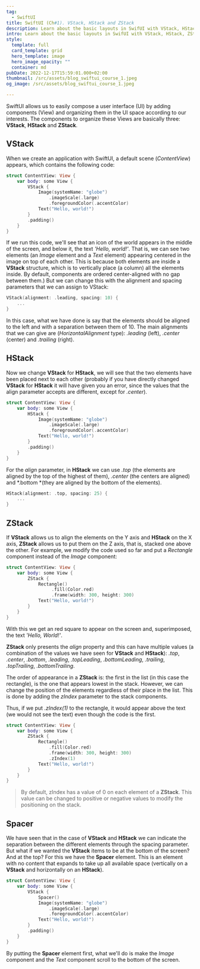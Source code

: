 ```yaml
---
tag:
  - SwiftUI
title: SwiftUI (Ch#1). VStack, HStack and ZStack
description: Learn about the basic layouts in SwifUI with VStack, HStack, ZStack and Spacer.
intro: Learn about the basic layouts in SwifUI with VStack, HStack, ZStack and Spacer.
style:
  template: full
  card_template: grid
  hero_template: image
  hero_image_opacity: ""
  container: md
pubDate: 2022-12-17T15:59:01.000+02:00
thumbnail: /src/assets/blog_swiftui_course_1.jpeg
og_image: /src/assets/blog_swiftui_course_1.jpeg

---
```


SwiftUI allows us to easily compose a user interface (UI) by adding components (View) and organizing them in the UI space according to our interests.
The components to organize these Views are basically three: **VStack**, **HStack** and **ZStack**.

<YouTube id="https://youtu.be/-dQ7ADkO_qk" />

## VStack
When we create an application with SwiftUI, a default scene (*ContentView*) appears, which contains the following code:
```swift
struct ContentView: View {
    var body: some View {
        VStack {
            Image(systemName: "globe")
                .imageScale(.large)
                .foregroundColor(.accentColor)
            Text("Hello, world!")
        }
        .padding()
    }
}
```
If we run this code, we'll see that an icon of the world appears in the middle of the screen, and below it, the text *'Hello, world!'*. That is, we can see two elements (an *Image* element and a *Text* element) appearing centered in the image on top of each other.
This is because both elements are inside a **VStack** structure, which is to vertically place (a column) all the elements inside.
By default, components are ordered center-aligned with no gap between them.) But we can change this with the alignment and spacing parameters that we can assign to VStack:

```swift
VStack(alignment: .leading, spacing: 10) {
    ...
}
```
In this case, what we have done is say that the elements should be aligned to the left and with a separation between them of 10.
The main alignments that we can give are (*HorizontalAlignment* type): *.leading* (left), *.center* (center) and *.trailing* (right).

## HStack
Now we change **VStack** for **HStack**, we will see that the two elements have been placed next to each other (probably if you have directly changed **VStack** for **HStack** it will have given you an error, since the values that the align parameter accepts are different, except for *.center*).
```swift
struct ContentView: View {
    var body: some View {
        HStack {
            Image(systemName: "globe")
                .imageScale(.large)
                .foregroundColor(.accentColor)
            Text("Hello, world!")
        }
        .padding()
    }
}
```
For the *align* parameter, in **HStack** we can use *.top* (the elements are aligned by the top of the highest of them), *.center* (the centers are aligned) and *.bottom *(they are aligned by the bottom of the elements).
```swift
HStack(alignment: .top, spacing: 25) {  
    ...
}
```

## ZStack
If **VStack** allows us to align the elements on the Y axis and **HStack** on the X axis, **ZStack** allows us to put them on the Z axis, that is, stacked one above the other.
For example, we modify the code used so far and put a *Rectangle* component instead of the *Image* component:

```swift
struct ContentView: View {
    var body: some View {
        ZStack {
            Rectangle()
                 .fill(Color.red)
                 .frame(width: 300, height: 300)
            Text("Hello, world!")
        }
    }
}
```

With this we get an red square to appear on the screen and, superimposed, the text *'Hello, World!'*.

**ZStack** only presents the *align* property and this can have multiple values (a combination of the values we have seen for **VStack** and **HStack**): *.top*, *.center*, *.bottom*, *.leading*, *.topLeading*, *.bottomLeading*, *.trailing*, *.topTrailing*, *.bottomTrailing*.

The order of appearance in a **ZStack** is: the first in the list (in this case the rectangle), is the one that appears lowest in the stack. However, we can change the position of the elements regardless of their place in the list. This is done by adding the *zIndex* parameter to the stack components.

Thus, if we put *.zIndex(1)* to the rectangle, it would appear above the text (we would not see the text) even though the code is the first.

```swift
struct ContentView: View {
    var body: some View {
        ZStack {
            Rectangle()
                .fill(Color.red)
                .frame(width: 300, height: 300)
                .zIndex(1)
            Text("Hello, world!")
        }
    }
}
```

> By default, zIndex has a value of 0 on each element of a **ZStack**. This value can be changed to positive or negative values to modify the positioning on the stack.


## Spacer
We have seen that in the case of **VStack** and **HStack** we can indicate the separation between the different elements through the spacing parameter. But what if we wanted the **VStack** items to be at the bottom of the screen? And at the top?
For this we have the **Spacer** element. This is an element with no content that expands to take up all available space (vertically on a **VStack** and horizontally on an **HStack**).

```swift
struct ContentView: View {
    var body: some View {
        VStack {
            Spacer()
            Image(systemName: "globe")
                .imageScale(.large)
                .foregroundColor(.accentColor)
            Text("Hello, world!")
        }
        .padding()
    }
}
```
By putting the **Spacer** element first, what we'll do is make the *Image* component and the *Text* component scroll to the bottom of the screen.
